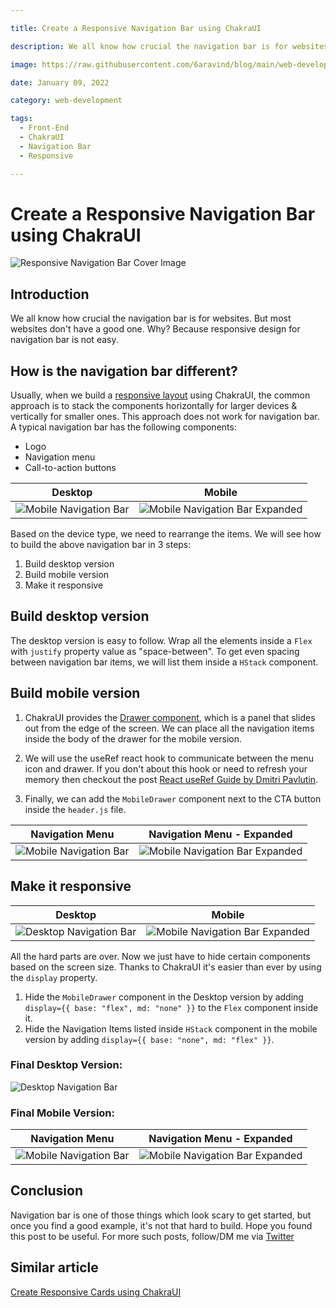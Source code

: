 ```yaml
---

title: Create a Responsive Navigation Bar using ChakraUI

description: We all know how crucial the navigation bar is for websites. But most websites don't have a good one. Why? Because responsive design for navigation bar is not easy.

image: https://raw.githubusercontent.com/6aravind/blog/main/web-development/assets/Responsive%20Navigation%20Bar%20Cover%20Image.JPG

date: January 09, 2022

category: web-development

tags:
  - Front-End
  - ChakraUI
  - Navigation Bar
  - Responsive

---
```


# Create a Responsive Navigation Bar using ChakraUI

![Responsive Navigation Bar Cover Image](https://raw.githubusercontent.com/6aravind/blog/main/web-development/assets/Responsive%20Navigation%20Bar%20Cover%20Image.JPG)

## Introduction

We all know how crucial the navigation bar is for websites. But most websites don't have a good one. Why? Because responsive design for navigation bar is not easy. 

## How is the navigation bar different?

Usually, when we build a [responsive layout](https://chakra-ui.com/docs/layout/stack#responsive-direction) using ChakraUI, the common approach is to stack the components horizontally for larger devices & vertically for smaller ones. This approach does not work for navigation bar. A typical navigation bar has the following components:
*  Logo 
*  Navigation menu  
*  Call-to-action buttons


| Desktop | Mobile |
|:-:|:-:|
|![Mobile Navigation Bar](https://raw.githubusercontent.com/6aravind/blog/main/web-development/assets/navbar_01.png)|![Mobile Navigation Bar Expanded](https://raw.githubusercontent.com/6aravind/blog/main/web-development/assets/navbar_02.png)|



Based on the device type, we need to rearrange the items. We will see how to build the above navigation bar in 3 steps:

1. Build desktop version
2. Build mobile version 
3. Make it responsive


## Build desktop version

The desktop version is easy to follow. Wrap all the elements inside a `Flex` with `justify` property value as "space-between". To get even spacing between navigation bar items, we will list them inside a `HStack` component.

<script src="https://gist.github.com/6aravind/6954653f904ed146889541c9a48fb909.js?file=header.js"></script>


## Build mobile version
 

1. ChakraUI provides the [Drawer component](https://chakra-ui.com/docs/overlay/drawer), which is a panel that slides out from the edge of the screen. We can place all the navigation items inside the body of the drawer for the mobile version.

<script src="https://gist.github.com/6aravind/6954653f904ed146889541c9a48fb909.js?file=drawer.js"></script>


2. We will use the useRef react hook to communicate between the menu icon and drawer. If you don't about this hook or need to refresh your memory then checkout the post [React useRef Guide by Dmitri Pavlutin](https://dmitripavlutin.com/react-useref-guide/). 

<script src="https://gist.github.com/6aravind/6954653f904ed146889541c9a48fb909.js?file=mobile-drawer.js"></script>


3. Finally, we can add the `MobileDrawer` component next to the CTA button inside the `header.js` file.

<script src="https://gist.github.com/6aravind/6954653f904ed146889541c9a48fb909.js?file=responsive-header.js"></script>


| Navigation Menu | Navigation Menu - Expanded|
|:-:|:-:|
|![Mobile Navigation Bar](https://raw.githubusercontent.com/6aravind/blog/main/web-development/assets/navbar_04.png)|![Mobile Navigation Bar Expanded](https://raw.githubusercontent.com/6aravind/blog/main/web-development/assets/navbar_03.png)|


## Make it responsive 

| Desktop |Mobile|
|:-:|:-:|
|![Desktop Navigation Bar](https://raw.githubusercontent.com/6aravind/blog/main/web-development/assets/navbar_04.png)|![Mobile Navigation Bar Expanded](https://raw.githubusercontent.com/6aravind/blog/main/web-development/assets/navbar_05.png)|

All the hard parts are over. Now we just have to hide certain components based on the screen size. Thanks to ChakraUI it's easier than ever by using the `display` property.

1. Hide the `MobileDrawer` component in the Desktop version by adding `display={{ base: "flex", md: "none" }}` to the `Flex` component inside it.
2. Hide the Navigation Items listed inside `HStack` component in the mobile version by adding `display={{ base: "none", md: "flex" }}`.


### Final Desktop Version:
![Desktop Navigation Bar](https://raw.githubusercontent.com/6aravind/blog/main/web-development/assets/navbar_01.png)


### Final Mobile Version:
| Navigation Menu | Navigation Menu - Expanded|
|:-:|:-:|
|![Mobile Navigation Bar](https://raw.githubusercontent.com/6aravind/blog/main/web-development/assets/navbar_02.png)|![Mobile Navigation Bar Expanded](https://raw.githubusercontent.com/6aravind/blog/main/web-development/assets/navbar_03.png)|


## Conclusion 

Navigation bar is one of those things which look scary to get started, but once you find a good example, it's not that hard to build. Hope you found this post to be useful. For more such posts, follow/DM me via [Twitter](https://twitter.com/6aravind)

## Similar article
[Create Responsive Cards using ChakraUI](https://www.raravind.com/blog/web-development/create-responsive-cards)
